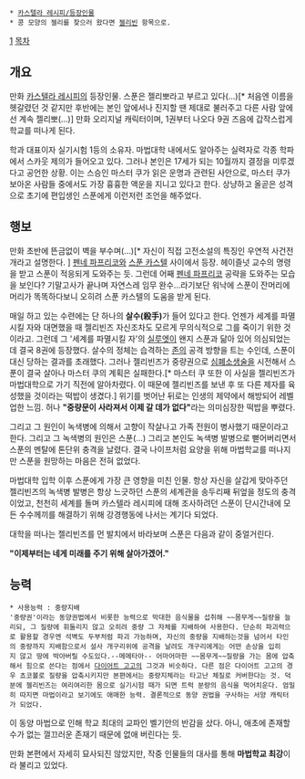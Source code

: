  * [[카스텔라 레시피/등장인물]]
 * 콩 모양의 젤리를 찾으러 왔다면 [[젤리빈]] 항목으로.
[attachment:jadlk.jpg]
[[목차]]
== 개요 ==
만화 [[카스텔라 레시피]]의 등장인물. 스푼은 젤리뽀라고 부르고 있다(...)[* 처음엔 이름을 헷갈렸던 것 같지만 후반에는 본인 앞에서나 진지할 땐 제대로 불러주고 다른 사람 앞에선 계속 젤리뽀(...)] 만화 오리지널 캐릭터이며, 1권부터 나오다 9권 즈음에 갑작스럽게 학교를 떠나게 된다. 

학과 대표이자 실기시험 1등의 소유자. 마법대학 내에서도 알아주는 실력자로 각종 학파에서 스카웃 제의가 들어오고 있다. 그러나 본인은 17세가 되는 10월까지 결정을 미루겠다고 공언한 상황. 이는 스승인 마스터 쿠가 읽은 운명과 관련된 사안으로, 마스터 쿠가 보아온 사람들 중에서도 가장 흉흉한 액운을 지니고 있다고 한다. 상냥하고 올곧은 성격으로 초기에 편입생인 스푼에게 이런저런 조언을 해주었다.

== 행보 ==
만화 초반에 뜬금없이 벽을 부수며(...)[* 자신이 직접 고전소설의 특징인 우연적 사건전개라고 설명한다. ] [[펜네 파프리코]]와 [[스푼 카스텔]] 사이에서 등장. 헤이즐넛 교수의 명령을 받고 스푼이 적응되게 도와주는 듯. 그런데 어째 [[펜네 파프리코]] 공략을 도와주는 모습을 보인다? 기말고사가 끝나며 자연스레 임무 완수...라기보단 워낙에 스푼이 잔머리에 머리가 똑똑하다보니 오히려 스푼 카스텔의 도움을 받게 된다.

매일 하고 있는 수련에는 단 하나의 '''살수(殺手)'''가 들어 있다고 한다. 언젠가 세계를 파멸시킬 자와 대면했을 때 젤리빈즈 자신조차도 모르게 무의식적으로 그를 죽이기 위한 것이라고. 그런데 그 '세계를 파멸시킬 자'의 [[실루엣]]이 왠지 스푼과 닮아 있어 의심되었는데 결국 8권에 등장했다. 살수의 정체는 습격하는 [[존(카스텔라 레시피)|존]]의 공격 방향을 트는 수인데, 스푼이 대신 당하는 결과를 초래했다. 그러나 젤리빈즈가 중량권으로 [[심폐소생술]]을 시전해서 스푼이 결국 살아나 마스터 쿠의 계획은 실패한다.[* 마스터 쿠 또한 이 사실을 젤리빈즈가 마법대학으로 가기 직전에 알아차렸다. 이 때문에 젤리빈즈를 보낸 후 또 다른 제자를 육성했을 것이라는 떡밥이 생겼다.] 위기를 벗어난 뒤로는 인생의 제약에서 해방되어 레벨업한 느낌. 허나 '''"중량문이 사라져서 이제 갈 데가 없다"'''라는 의미심장한 떡밥을 뿌렸다.

그리고 그 원인이 녹색병에 의해서 고향이 작살나고 가족 전원이 병사했기 때문이라고 한다. 그리고 그 녹색병의 원인은 스푼(...) 그리고 본인도 녹색병 발병으로 뻗어버리면서 스푼의 멘탈에 톤단위 충격을 날렸다. 결국 나이프처럼 요양을 위해 마법학교를 떠나지만 스푼을 원망하는 마음은 전혀 없었다.

마법대학 입학 이후 스푼에게 가장 큰 영향을 미친 인물. 항상 자신을 살갑게 맞아주던 젤리빈즈의 녹색병 발병은 항상 느긋하던 스푼의 세계관을 송두리째 뒤엎을 정도의 충격이었고, 천천히 세계를 돌며 카스텔라 레시피에 대해 조사하려던 스푼이 단시간내에 모든 수수께끼를 해결하기 위해 강경행동에 나서는 계기다 되었다.

대학을 떠나는 젤리빈즈를 먼 발치에서 바라보며 스푼은 다음과 같이 중얼거린다. 
 
'''"이제부터는 네게 미래를 주기 위해 살아가겠어."'''

== 능력 ==
 * 사용능력 : 중량지배
 '중량권'이라는 동양권법에서 비롯한 능력으로 막대한 음식물을 섭취해 ~~몸무게~~질량을 늘리되, 그 질량에 휘둘리지 않고 오히려 중량 그 자체를 지배하여 사용한다. 단순히 파괴력으로 활용할 경우엔 석벽도 두부처럼 파괴 가능하며, 자신의 중량을 지배하는것을 넘어서 타인의 중량까지 지배함으로서 설사 개구리위에 공격을 날려도 개구리에게는 어떤 손상을 입히지 않고 땅에 박아버릴 수도있다.--메메타아-- 어마어마한 ~~몸무게~~질량을 가는 몸에 압축해서 힘으로 쓴다는 점에서 [[다이어트 고고]]의 그것과 비슷하다. 다른 점은 다이어트 고고의 경우 쵸코볼로 질량을 압축시키지만 본편에서는 중량지체라는 타고난 체질로 커버한다는 것. 덕분에 젤리빈즈는 여리여리한 몸으로 실기시험 때가 되면 트럭 분량의 음식을 먹어치운다. 엄밀히 따지면 마법이라고 보기에도 애매한 능력. 결론적으로 동양 권법을 구사하는 서양 캐릭터가 되었다.

이 동양 마법으로 인해 학교 최대의 교파인 벨기안의 반감을 샀다. 아니, 애초에 존재할 수가 없는 껄끄러운 존재기 때문에 없애 버린다는 듯. 

만화 본편에서 자세히 묘사되진 않았지만, 작중 인물들의 대사를 통해 '''마법학교 최강'''이라 불리고 있었다.

